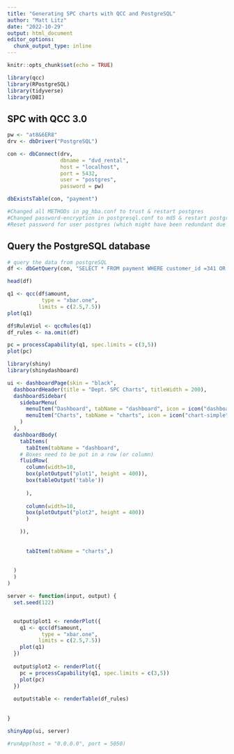 ```yaml
---
title: "Generating SPC charts with QCC and PostgreSQL"
author: "Matt Litz"
date: "2022-10-29"
output: html_document
editor_options: 
  chunk_output_type: inline
---
```


```r
knitr::opts_chunk$set(echo = TRUE)

library(qcc)
library(RPostgreSQL)
library(tidyverse)
library(DBI)

```

## SPC with QCC 3.0



```r

pw <- "at8&6ER8"
drv <- dbDriver("PostgreSQL")

con <- dbConnect(drv, 
                 dbname = "dvd_rental",
                 host = "localhost", 
                 port = 5432,
                 user = "postgres", 
                 password = pw)

dbExistsTable(con, "payment")

#Changed all METHODs in pg_hba.conf to trust & restart postgres
#Changed password-encryption in postgresql.conf to md5 & restart postgres
#Reset password for user postgres (which might have been redundant due to "method/trust") & restart postgres ...and it works.


```

## Query the PostgreSQL database


```r
# query the data from postgreSQL 
df <- dbGetQuery(con, "SELECT * FROM payment WHERE customer_id =341 OR customer_id =532")

```



```r
head(df)

```




```r

q1 <- qcc(df$amount, 
           type = "xbar.one",
          limits = c(2.5,7.5))
plot(q1)


```


```r

df$RuleViol <- qccRules(q1)
df_rules <- na.omit(df)


```




```r

pc = processCapability(q1, spec.limits = c(3,5))
plot(pc)

```


```r
library(shiny)
library(shinydashboard)

ui <- dashboardPage(skin = "black",
  dashboardHeader(title = "Dept. SPC Charts", titleWidth = 200),
  dashboardSidebar(
    sidebarMenu(
      menuItem("Dashboard", tabName = "dashboard", icon = icon("dashboard")),
      menuItem("Charts", tabName = "charts", icon = icon("chart-simple"))
    )
  ),
  dashboardBody(
    tabItems(
      tabItem(tabName = "dashboard",
    # Boxes need to be put in a row (or column)
    fluidRow(
      column(width=10,
      box(plotOutput("plot1", height = 400)),
      box(tableOutput('table'))
      
      ),
      
      column(width=10,
      box(plotOutput("plot2", height = 400))
      )

    )),
    
    
      tabItem(tabName = "charts",)
  
    
  )
  )
)

server <- function(input, output) {
  set.seed(122)


  output$plot1 <- renderPlot({
    q1 <- qcc(df$amount, 
           type = "xbar.one",
          limits = c(2.5,7.5))
    plot(q1)
  })
  
  output$plot2 <- renderPlot({
    pc = processCapability(q1, spec.limits = c(3,5))
    plot(pc)
  })  
  
  output$table <- renderTable(df_rules)
  
  
}

shinyApp(ui, server)

#runApp(host = "0.0.0.0", port = 5050)

```








